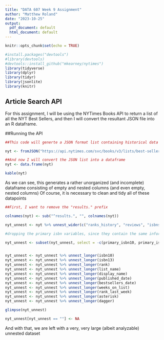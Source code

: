 ---
title: "DATA 607 Week 9 Assignment"
author: "Matthew Roland"
date: "2023-10-25"
output:
  pdf_document: default
  html_document: default
---

```{r setup, include=FALSE}
knitr::opts_chunk$set(echo = TRUE)

#install.packages("devtools")
#library(devtools)
#devtools::install_github("mkearney/nytimes")
library(tidyverse)
library(dplyr)
library(tidyr)
library(jsonlite)
library(knitr)
```

## Article Search API

For this assignment, I will be using the NYTimes Books API to return a list of all the NYT Best Sellers, and then I will convert the resultant JSON file into an R dataframe.

##Running the API
```{r}
##This code will generte a JSON format list containing historical data pertaining to some of the NYT best sellers from the pat decade (CONFIRM)

nyt <- fromJSON("https://api.nytimes.com/svc/books/v3/lists/best-sellers/history.json?api-key=PCBxRC5IDGa5YL921cADZrhRF0J3B7Bm", flatten = T)

##And now I will convert the JSON list into a dataframe
nyt <- data.frame(nyt)

kable(nyt)

```

 As we can see, this generates a rather unorganized (and incomplete) dataframe consisting of empty and nested columns (and even empty, nested columns)
Of course, it is necessary to clean and tidy all of these datapoints

```{r}
##First, I want to remove the "results." prefix

colnames(nyt) <- sub("^results.", "", colnames(nyt))

nyt_unnest <- nyt %>% unnest_wider(c("ranks_history", "reviews", "isbns"))

#dropping the primary isbn variables, since they contain the same information contained within the nested isbn variable (and the nested variable seems to contain more complete observations)

nyt_unnest <- subset(nyt_unnest, select = -c(primary_isbn10, primary_isbn13))


nyt_unnest <- nyt_unnest %>% unnest_longer(isbn10)
nyt_unnest <- nyt_unnest %>% unnest_longer(isbn13)
nyt_unnest <- nyt_unnest %>% unnest_longer(rank)
nyt_unnest <- nyt_unnest %>% unnest_longer(list_name)
nyt_unnest <- nyt_unnest %>% unnest_longer(display_name)
nyt_unnest <- nyt_unnest %>% unnest_longer(published_date)
nyt_unnest <- nyt_unnest %>% unnest_longer(bestsellers_date)
nyt_unnest <- nyt_unnest %>% unnest_longer(weeks_on_list)
nyt_unnest <- nyt_unnest %>% unnest_longer(rank_last_week)
nyt_unnest <- nyt_unnest %>% unnest_longer(asterisk)
nyt_unnest <- nyt_unnest %>% unnest_longer(dagger)

glimpse(nyt_unnest)

nyt_unnest[nyt_unnest == ""] <- NA

```

And with that, we are left with a very, very large (albeit analyzable) unnested dataset

